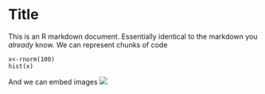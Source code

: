 Title
====
This is an R markdown document.
Essentially identical to the markdown you *already* know.
We can represent chunks of code
```
x<-rnorm(100)
hist(x)
```

And we can embed images
![](./image.png)
